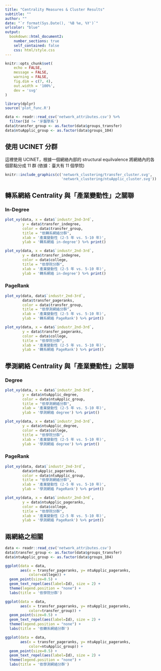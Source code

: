 ```yaml
---
title: "Centrality Measures & Cluster Results"
subtitle: ""
author: ""
date: "`r format(Sys.Date(), '%B %e, %Y')`"
urlcolor: "blue"
output:
  bookdown::html_document2:
    number_sections: true
    self_contained: false
    css: html/style.css
---
```


```r
knitr::opts_chunk$set(
	echo = FALSE,
	message = FALSE,
	warning = FALSE,
	fig.dim = c(7, 4),
	out.width = '100%',
	dev = 'svg'
)
```


```r
library(dplyr)
source('plot_func.R')

data <- readr::read_csv('network_attributes.csv') %>% 
  filter(Id != '牙醫學系')
data$transfer_group <- as.factor(data$groups_transfer)
data$ntuApplic_group <- as.factor(data$groups_104)
```

## 使用 UCINET 分群

這裡使用 UCINET，根據一個網絡內部的 structural equilvalence 將網絡內的各個節點分成 11 群 (依據：臺大有 11 個學院)

```r
knitr::include_graphics(c('network_clustering/transfer_cluster.svg',
                          'network_clustering/ntuApplic_cluster.svg'))
```


## 轉系網絡 Centrality 與「產業變動性」之關聯

### In-Degree

```r
plot_xy(data, x = data$`industr_2nd-3rd`, 
        y = data$transfer_indegree,
        color = data$transfer_group,
        title = "依轉系網絡分群",
        xlab = '產業變動性 (2-5 年 vs. 5-10 年)',
        ylab = '轉系網絡 in-degree') %>% print()
```

```r
plot_xy(data, x = data$`industr_2nd-3rd`, 
        y = data$transfer_indegree,
        color = data$college,
        title = "依學院分群",
        xlab = '產業變動性 (2-5 年 vs. 5-10 年)',
        ylab = '轉系網絡 in-degree') %>% print()
```


### PageRank

```r
plot_xy(data, data$`industr_2nd-3rd`, 
        data$transfer_pageranks,
        color = data$transfer_group,
        title = "依學測網絡分群",
        xlab = '產業變動性 (2-5 年 vs. 5-10 年)',
        ylab = '轉系網絡 PageRank') %>% print()
```

```r
plot_xy(data, x = data$`industr_2nd-3rd`, 
        y = data$transfer_pageranks,
        color = data$college,
        title = "依學院分群",
        xlab = '產業變動性 (2-5 年 vs. 5-10 年)',
        ylab = '轉系網絡 PageRank') %>% print()
```




## 學測網絡 Centrality 與「產業變動性」之關聯

### Degree

```r
plot_xy(data, x = data$`industr_2nd-3rd`, 
        y = data$ntuApplic_degree,
        color = data$ntuApplic_group,
        title = "依學測網絡分群",
        xlab = '產業變動性 (2-5 年 vs. 5-10 年)',
        ylab = '學測網絡 degree') %>% print()
```

```r
plot_xy(data, x = data$`industr_2nd-3rd`, 
        y = data$ntuApplic_degree,
        color = data$college,
        title = "依學院分群",
        xlab = '產業變動性 (2-5 年 vs. 5-10 年)',
        ylab = '學測網絡 degree') %>% print()
```


### PageRank

```r
plot_xy(data, data$`industr_2nd-3rd`, 
        data$ntuApplic_pageranks,
        color = data$ntuApplic_group,
        title = "依學測網絡分群",
        xlab = '產業變動性 (2-5 年 vs. 5-10 年)',
        ylab = '學測網絡 PageRank') %>% print()
```

```r
plot_xy(data, x = data$`industr_2nd-3rd`, 
        y = data$ntuApplic_pageranks,
        color = data$college,
        title = "依學院分群",
        xlab = '產業變動性 (2-5 年 vs. 5-10 年)',
        ylab = '學測網絡 PageRank') %>% print()
```


## 兩網絡之相關


```r
data <- readr::read_csv('network_attributes.csv') 
data$transfer_group <- as.factor(data$groups_transfer)
data$ntuApplic_group <- as.factor(data$groups_104)

ggplot(data = data, 
       aes(x = transfer_pageranks, y= ntuApplic_pageranks, 
           color=college)) + 
  geom_point(size=0.5) + 
  geom_text_repel(aes(label=Id), size = 2) +
  theme(legend.position = "none") +
  labs(title = '依學院分群')
```

```r
ggplot(data = data, 
       aes(x = transfer_pageranks, y= ntuApplic_pageranks, 
           color=transfer_group)) + 
  geom_point(size=0.5) + 
  geom_text_repel(aes(label=Id), size = 2) +
  theme(legend.position = "none") +
  labs(title = '依轉系網絡分群')
```

```r
ggplot(data = data, 
       aes(x = transfer_pageranks, y= ntuApplic_pageranks, 
           color=ntuApplic_group)) + 
  geom_point(size=0.5) + 
  geom_text_repel(aes(label=Id), size = 2) +
  theme(legend.position = "none") +
  labs(title = '依學測網絡分群')
```

